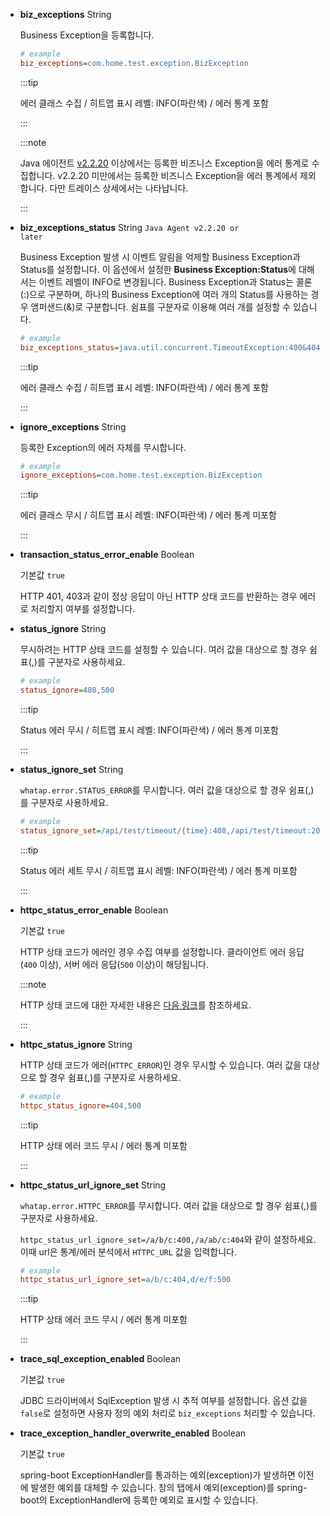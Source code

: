 * **biz_exceptions** <span class='type'>String</span>

  Business Exception을 등록합니다.

  ```ini title="whatap.conf"
  # example
  biz_exceptions=com.home.test.exception.BizException
  ```

  :::tip

  에러 클래스 수집 / 히트맵 표시 레벨: <span class="normal">INFO</span>(파란색) / 에러 통계 포함

  :::
  
  :::note

  Java 에이전트 [v2.2.20](../release-notes/java/java-2_2_20) 이상에서는 등록한 비즈니스 Exception을 에러 통계로 수집합니다. v2.2.20 미만에서는 등록한 비즈니스 Exception을 에러 통계에서 제외합니다. 다만 트레이스 상세에서는 나타납니다.

  :::

* **biz_exceptions_status** <span class='type'>String</span> <code class='my'>Java Agent v2.2.20 or later</code>

  Business Exception 발생 시 이벤트 알림을 억제할 Business Exception과 Status를 설정합니다. 이 옵션에서 설정한 **Business Exception:Status**에 대해서는 이벤트 레벨이 <span class="normal">INFO</span>로 변경됩니다. Business Exception과 Status는 콜론(:)으로 구분하며, 하나의 Business Exception에 여러 개의 Status를 사용하는 경우 앰퍼샌드(&)로 구분합니다. 쉼표를 구분자로 이용해 여러 개를 설정할 수 있습니다.

  ```ini title='whatap.conf'
  # example
  biz_exceptions_status=java.util.concurrent.TimeoutException:400&404&408,java.lang.Exception:200
  ```

  :::tip

  에러 클래스 수집 / 히트맵 표시 레벨: <span class="normal">INFO</span>(파란색) / 에러 통계 포함

  :::

* **ignore_exceptions** <span class='type'>String</span>

  등록한 Exception의 에러 자체를 무시합니다.

  ```ini title="whatap.conf"
  # example
  ignore_exceptions=com.home.test.exception.BizException
  ```

  :::tip

  에러 클래스 무시 / 히트맵 표시 레벨: <span class="normal">INFO</span>(파란색) / 에러 통계 미포함

  :::

* **transaction_status_error_enable** <span class='type'>Boolean</span>

  기본값 `true`

  HTTP 401, 403과 같이 정상 응답이 아닌 HTTP 상태 코드를 반환하는 경우 에러로 처리할지 여부를 설정합니다.

* **status_ignore** <span class='type'>String</span>

  무시하려는 HTTP 상태 코드를 설정할 수 있습니다. 여러 값을 대상으로 할 경우 쉼표(,)를 구분자로 사용하세요.

  ```ini title='whatap.conf'
  # example
  status_ignore=408,500
  ```

  :::tip

  Status 에러 무시 / 히트맵 표시 레벨: <span class="normal">INFO</span>(파란색) / 에러 통계 미포함

  :::

* **status_ignore_set** <span class='type'>String</span>

  `whatap.error.STATUS_ERROR`를 무시합니다. 여러 값을 대상으로 할 경우 쉼표(,)를 구분자로 사용하세요.

  ```ini title='whatap.conf'
  # example
  status_ignore_set=/api/test/timeout/{time}:408,/api/test/timeout:200,/error:500
  ```

  :::tip

  Status 에러 세트 무시 / 히트맵 표시 레벨: <span class="normal">INFO</span>(파란색) / 에러 통계 미포함

  :::

* **httpc_status_error_enable** <span class='type'>Boolean</span>

  기본값 `true`

  HTTP 상태 코드가 에러인 경우 수집 여부를 설정합니다. 클라이언트 에러 응답(`400` 이상), 서버 에러 응답(`500` 이상)이 해당됩니다.

  :::note

  HTTP 상태 코드에 대한 자세한 내용은 [다음 링크](https://developer.mozilla.org/docs/Web/HTTP/Status)를 참조하세요.

  :::

* **httpc_status_ignore** <span class='type'>String</span>

  HTTP 상태 코드가 에러(`HTTPC_ERROR`)인 경우 무시할 수 있습니다. 여러 값을 대상으로 할 경우 쉼표(,)를 구분자로 사용하세요.

  ```ini title='whatap.conf'
  # example
  httpc_status_ignore=404,500
  ```

  :::tip

  HTTP 상태 에러 코드 무시 / 에러 통계 미포함

  :::

* **httpc_status_url_ignore_set** <span class='type'>String</span>

  `whatap.error.HTTPC_ERROR`를 무시합니다. 여러 값을 대상으로 할 경우 쉼표(,)를 구분자로 사용하세요.

  `httpc_status_url_ignore_set=/a/b/c:400,/a/ab/c:404`와 같이 설정하세요. 이때 url은 통계/에러 분석에서 `HTTPC_URL` 값을 입력합니다.

  ```ini title='whatap.conf'
  # example
  httpc_status_url_ignore_set=a/b/c:404,d/e/f:500
  ```

  :::tip

  HTTP 상태 에러 코드 무시 / 에러 통계 미포함

  :::

* **trace_sql_exception_enabled** <span class='type'>Boolean</span>

  기본값 `true`

  JDBC 드라이버에서 SqlException 발생 시 추적 여부를 설정합니다. 옵션 값을 `false`로 설정하면 사용자 정의 예외 처리로 `biz_exceptions` 처리할 수 있습니다.

* **trace_exception_handler_overwrite_enabled** <span class='type'>Boolean</span>

  기본값 `true`

  spring-boot ExceptionHandler를 통과하는 예외(exception)가 발생하면 이전에 발생한 예외를 대체할 수 있습니다. <Cmdname sid="TTL06209" className="uitext" /> 창의 <Cmdname sid="TTL06125" className="uitext" /> 탭에서 예외(exception)를 spring-boot의 ExceptionHandler에 등록한 예외로 표시할 수 있습니다.